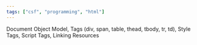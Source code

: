 ```yaml
---
tags: ["csf", "programming", "html"]
---
```


Document Object Model, Tags (div, span, table, thead, tbody, tr, td), Style Tags, Script Tags, Linking Resources